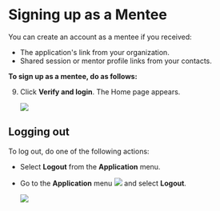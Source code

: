 
# Signing up as a Mentee

You can create an account as a mentee if you received:

* The application's link from your organization.
* Shared session or mentor profile links from your contacts.

**To sign up as a mentee, do as follows:**

<SignUp />

9. Click <b>Verify and login</b>. The Home page appears.

    <img src={PortalHomeMentee} />

## Logging out

To log out, do one of the following actions:

* Select <b>Logout</b> from the <b>Application</b> menu.

* Go to the <b>Application</b> menu <img src={BurgerMenu}/> and select <b>Logout</b>.

    <p>
    <img src={PortalApplicationMenu} />
    </p>
